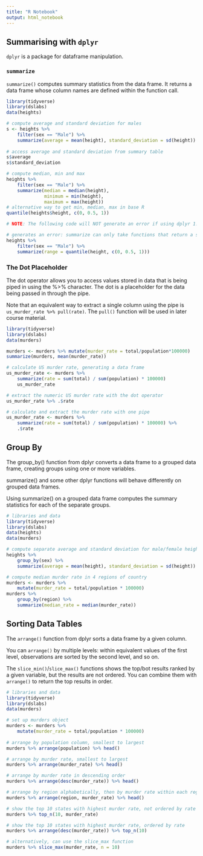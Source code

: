 ```yaml
---
title: "R Notebook"
output: html_notebook
---
```


## Summarising with `dplyr`

`dplyr` is a package for dataframe manipulation.

### `summarize`

`summarize()` computes summary statistics from the data frame. It returns a data frame whose column names are defined within the function call.

```r
library(tidyverse)
library(dslabs)
data(heights)

# compute average and standard deviation for males
s <- heights %>%
    filter(sex == "Male") %>%
    summarize(average = mean(height), standard_deviation = sd(height))
    
# access average and standard deviation from summary table
s$average
s$standard_deviation

# compute median, min and max
heights %>%
    filter(sex == "Male") %>%
    summarize(median = median(height),
              minimum = min(height),
              maximum = max(height))
# alternative way to get min, median, max in base R
quantile(heights$height, c(0, 0.5, 1))

# NOTE: The following code will NOT generate an error if using dplyr 1.0 or later

# generates an error: summarize can only take functions that return a single value
heights %>%
    filter(sex == "Male") %>%
    summarize(range = quantile(height, c(0, 0.5, 1)))
```

### The Dot Placeholder

The dot operator allows you to access values stored in data that is being piped in using the %>% character. The dot is a placeholder for the data being passed in through the pipe.

Note that an equivalent way to extract a single column using the pipe is `us_murder_rate %>% pull(rate)`. The `pull()` function will be used in later course material.

```r
library(tidyverse)
library(dslabs)
data(murders)

murders <- murders %>% mutate(murder_rate = total/population*100000)
summarize(murders, mean(murder_rate))

# calculate US murder rate, generating a data frame
us_murder_rate <- murders %>%
    summarize(rate = sum(total) / sum(population) * 100000)
    us_murder_rate

# extract the numeric US murder rate with the dot operator
us_murder_rate %>% .$rate

# calculate and extract the murder rate with one pipe
us_murder_rate <- murders %>%
    summarize(rate = sum(total) / sum(population) * 100000) %>%
    .$rate
```

## Group By

  The group_by() function from dplyr  converts a data frame to a grouped data frame, creating groups using one or more variables.

  summarize() and some other dplyr functions will behave differently on grouped data frames.
  
  Using summarize() on a grouped data frame computes the summary statistics for each of the separate groups.

```r
# libraries and data
library(tidyverse)
library(dslabs)
data(heights)
data(murders)

# compute separate average and standard deviation for male/female heights
heights %>%
    group_by(sex) %>%
    summarize(average = mean(height), standard_deviation = sd(height))

# compute median murder rate in 4 regions of country
murders <- murders %>%
    mutate(murder_rate = total/population * 100000)
murders %>%
    group_by(region) %>%
    summarize(median_rate = median(murder_rate))
```

## Sorting Data Tables

The `arrange()` function from dplyr sorts a data frame by a given column.

You can `arrange()` by multiple levels: within equivalent values of the first level, observations are sorted by the second level, and so on.

The `slice_min()`/`slice_max()` functions shows the top/bot results ranked by a given variable, but the results are not ordered. You can combine them with `arrange()` to return the top results in order.

```r
# libraries and data
library(tidyverse)
library(dslabs)
data(murders)

# set up murders object
murders <- murders %>%
    mutate(murder_rate = total/population * 100000)
    
# arrange by population column, smallest to largest
murders %>% arrange(population) %>% head()

# arrange by murder rate, smallest to largest
murders %>% arrange(murder_rate) %>% head()

# arrange by murder rate in descending order
murders %>% arrange(desc(murder_rate)) %>% head()

# arrange by region alphabetically, then by murder rate within each region
murders %>% arrange(region, murder_rate) %>% head()

# show the top 10 states with highest murder rate, not ordered by rate
murders %>% top_n(10, murder_rate)

# show the top 10 states with highest murder rate, ordered by rate
murders %>% arrange(desc(murder_rate)) %>% top_n(10)

# alternatively, can use the slice_max function
murders %>% slice_max(murder_rate, n = 10)
```

